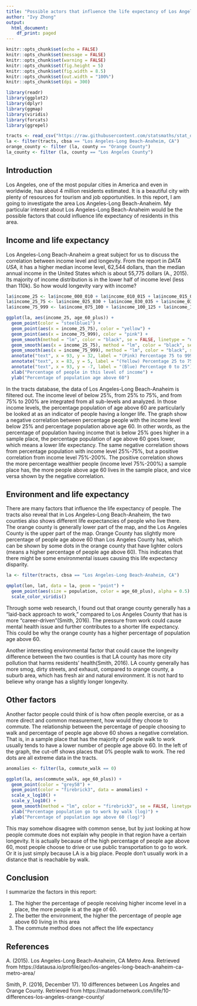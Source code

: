 ```yaml
---
title: "Possible actors that influence the life expectancy of Los Angeles-Long Beach-Anaheim residents"
author: "Ivy Zhong"
output:
  html_document:
    df_print: paged
---
```


```r
knitr::opts_chunk$set(echo = FALSE)
knitr::opts_chunk$set(message = FALSE)
knitr::opts_chunk$set(warning = FALSE)
knitr::opts_chunk$set(fig.height = 5)
knitr::opts_chunk$set(fig.width = 8.5)
knitr::opts_chunk$set(out.width = "100%")
knitr::opts_chunk$set(dpi = 300)

library(readr)
library(ggplot2)
library(dplyr)
library(ggmap)
library(viridis)
library(forcats)
library(ggrepel)
```

```r
tracts <- read_csv("https://raw.githubusercontent.com/statsmaths/stat_data/gh-pages/acs_tract_data_2016.csv.gz")
la <- filter(tracts, cbsa == "Los Angeles-Long Beach-Anaheim, CA")
orange_county <- filter (la, county == "Orange County")
la_county <- filter (la, county == "Los Angeles County")

```

## Introduction

  Los Angeles, one of the most popular cities in America and even in worldwide, has about 4 million residents estimated. It is a beautiful city with plenty of resources for tourism and job opportunities. In this report, I am going to investigate the area Los Angeles-Long Beach-Anaheim. My particular interest about Los Angeles-Long Beach-Anaheim would be the possible factors that could influence life expectancy of residents in this area. 
  
## Income and life expectancy
  
  Los Angeles-Long Beach-Anaheim a great subject for us to discuss the correlation between income level and longevity. From the report in *DATA USA*, it has a higher median income level, 62,544 dollars, than the median annual income in the United States which is about 55,775 dollars (A., 2015). Its majority of income distribution is in the lower half of income level (less than 110k). So how would longevity vary with income? 

```r
la$income_25 <- la$income_000_010 + la$income_010_015 + la$income_015_020 + la$income_020_025
la$income_25_75 <- la$income_025_030 + la$income_030_035 + la$income_035_040 + la$income_040_045 + la$income_045_050 + la$income_050_060 + la$income_060_075
la$income_75_999 <- la$income_075_100 + la$income_100_125 + la$income_125_150 + la$income_150_200 + la$income_200_999

ggplot(la, aes(income_25, age_60_plus)) +
  geom_point(color = "steelblue1") +
  geom_point(aes(x = income_25_75), color = "yellow") +
  geom_point(aes(x = income_75_999), color = "pink") +
  geom_smooth(method = "lm", color = "black", se = FALSE, linetype = "dashed", size = 1) +
  geom_smooth(aes(x = income_25_75), method = "lm", color = "black", se = FALSE, linetype = "dashed", size = 1) +
  geom_smooth(aes(x = income_75_999), method = "lm", color = "black", se = FALSE, linetype = "dashed", size = 1) +
  annotate("text", x = 93, y = 32, label = "(Pink) Percentage 75 to 999") +
  annotate("text", x = 83, y = 5, label = "(Yellow) Percentage 25 to 75") +
  annotate("text", x = 93, y = -7, label = "(Blue) Percentage 0 to 25") +
  xlab("Percentage of people in this level of income") +
  ylab("Percentage of population age above 60")
```

  In the tracts database, the data of Los Angeles-Long Beach-Anaheim is filtered out. The income level of below 25%, from 25% to 75%, and from 75% to 200% are integrated from all sub-levels and analyzed. In those income levels, the percentage population of age above 60 are particularly be looked at as an indicator of people having a longer life. The graph show a negative correlation between percentage people with the income level below 25% and percentage population above age 60. In other words, as the percentage of population having income that is below 25% goes higher in a sample place, the percentage population of age above 60 goes lower, which means a lower life expectancy. The same negative correlation shows from percentage population with income level 25%-75%, but a positive correlation from income level 75%-200%. The positive correlation shows the more percentage wealthier people (income level 75%-200%) a sample place has, the more people above age 60 lives in the sample place, and vice versa shown by the negative correlation. 
  
## Environment and life expectancy

  There are many factors that influence the life expectancy of people. The tracts also reveal that in Los Angeles-Long Beach-Anaheim, the two counties also shows different life expectancies of people who live there. The orange county is generally lower part of the map, and the Los Angeles County is the upper part of the map. Orange County has slightly more percentage of people age above 60 than Los Angeles County has, which can be shown by some dots in the orange county that have lighter colors (means a higher percentage of people age above 60). This indicates that there might be some environmental issues causing this life expectancy disparity.

```r
la <- filter(tracts, cbsa == "Los Angeles-Long Beach-Anaheim, CA")

qmplot(lon, lat, data = la, geom = "point") +
  geom_point(aes(size = population, color = age_60_plus), alpha = 0.5) +
  scale_color_viridis()
```
  
  Through some web research, I found out that orange county generally has a "laid-back approach to work," compared to Los Angeles County that has is more "career-driven"(Smith, 2016). The pressure from work could cause mental health issue and further contributes to a shorter life expectancy. This could be why the orange county has a higher percentage of population age above 60. 
  
  Another interesting environmental factor that could cause the longevity difference between the two counties is that LA county has more city pollution that harms residents' health(Smith, 2016). LA county generally has more smog, dirty streets, and exhaust, compared to orange county, a suburb area, which has fresh air and natural environment. It is not hard to believe why orange has a slightly longer longevity.
  
## Other factors

  Another factor people could think of is how often people exercise, or as a more direct and common measurement, how would they choose to commute. The relationship between the percentage of people choosing to walk and percentage of people age above 60 shows a negative correlation. That is, in a sample place that has the majority of people walk to work usually tends to have a lower number of people age above 60. In the left of the graph, the cut-off shows places that 0% people walk to work. The red dots are all extreme data in the tracts.

```r
anomalies <- filter(la, commute_walk == 0)

ggplot(la, aes(commute_walk, age_60_plus)) +
  geom_point(color = "grey58") +
  geom_point(color = "firebrick3", data = anomalies) +
  scale_x_log10() +
  scale_y_log10() +
  geom_smooth(method = "lm", color = "firebrick3", se = FALSE, linetype = "dashed", size = 1) +
  xlab("Percentage population go to work by walk (log)") +
  ylab("Percentage of population age above 60 (log)")
```

  This may somehow disagree with common sense, but by just looking at how people commute does not explain why people in that region have a certain longevity. It is actually because of the high percentage of people age above 60, most people choose to drive or use public transportation to go to work. Or it is just simply because LA is a big place. People don't usually work in a distance that is reachable by walk.

## Conclusion

I summarize the factors in this report: 

1. The higher the percentage of people receiving higher income level in a place, the more people is at the age of 60. 
2. The better the environment, the higher the percentage of people age above 60 living in this area
3. The commute method does not affect the life expectancy

## References

A. (2015). Los Angeles-Long Beach-Anaheim, CA Metro Area. Retrieved from 
  https://datausa.io/profile/geo/los-angeles-long-beach-anaheim-ca-metro-area/

Smith, P. (2016, December 17). 10 differences between Los Angeles and Orange County. Retrieved 
  from https://matadornetwork.com/life/10-differences-los-angeles-orange-county/

